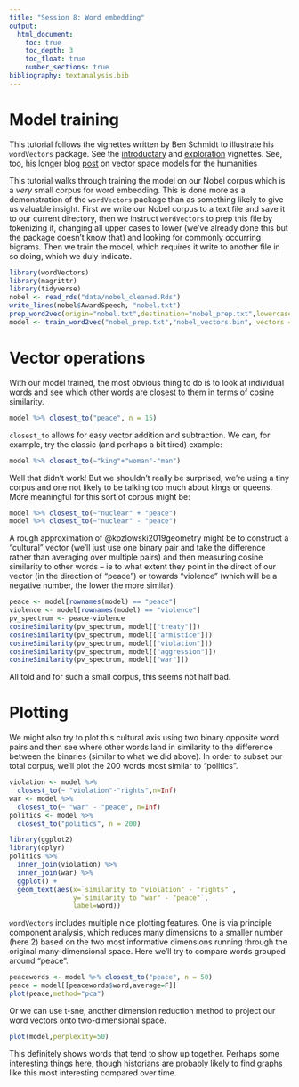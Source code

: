---
title: "Session 8: Word embedding"
output: 
  html_document:
    toc: true
    toc_depth: 3
    toc_float: true
    number_sections: true
bibliography: textanalysis.bib
---

# Model training

This tutorial follows the vignettes written by Ben Schmidt to illustrate his ``wordVectors`` package. See the [introductary](https://github.com/bmschmidt/wordVectors/blob/master/vignettes/introduction.Rmd) and [exploration](https://github.com/bmschmidt/wordVectors/blob/master/vignettes/exploration.Rmd) vignettes. See, too, his longer blog [post](http://bookworm.benschmidt.org/posts/2015-10-25-Word-Embeddings.html) on vector space models for the humanities 

This tutorial walks through training the model on our Nobel corpus which is a _very_ small corpus for word embedding. This is done more as a demonstration of the ``wordVectors`` package than as something likely to give us valuable insight. First we write our Nobel corpus to a text file and save it to our current directory, then we instruct ``wordVectors`` to prep this file by tokenizing it, changing all upper cases to lower (we've already done this but the package doesn't know that) and looking for commonly occurring bigrams. Then we train the model, which requires it write to another file in so doing, which we duly indicate.

```{r, message = FALSE, warning = FALSE, error=FALSE, results = 'hide'}
library(wordVectors)
library(magrittr)
library(tidyverse)
nobel <- read_rds("data/nobel_cleaned.Rds")
write_lines(nobel$AwardSpeech, "nobel.txt")
prep_word2vec(origin="nobel.txt",destination="nobel_prep.txt",lowercase=T,bundle_ngrams=2)
model <- train_word2vec("nobel_prep.txt","nobel_vectors.bin", vectors = 200, threads = 4 , window = 10, iter = 5, negative_samples = 10, force = TRUE)
```

# Vector operations

With our model trained, the most obvious thing to do is to look at individual words and see which other words are closest to them in terms of cosine similarity.

```{r}
model %>% closest_to("peace", n = 15)
```

``closest_to`` allows for easy vector addition and subtraction. We can, for example, try the classic (and perhaps a bit tired) example:

```{r}
model %>% closest_to(~"king"+"woman"-"man")
```

Well that didn't work! But we shouldn't really be surprised, we're using a tiny corpus and one not likely to be talking too much about kings or queens. More meaningful for this sort of corpus might be:

```{r}

model %>% closest_to(~"nuclear" + "peace")
model %>% closest_to(~"nuclear" - "peace")
```

A rough approximation of @kozlowski2019geometry might be to construct a "cultural" vector (we'll just use one binary pair and take the difference rather than averaging over multiple pairs) and then measuring cosine similarity to other words -- ie to what extent they point in the direct of our vector (in the direction of "peace") or towards "violence" (which will be a negative number, the lower the more similar). 

```{r}
peace <- model[rownames(model) == "peace"]
violence <- model[rownames(model) == "violence"]
pv_spectrum <- peace-violence
cosineSimilarity(pv_spectrum, model[["treaty"]])
cosineSimilarity(pv_spectrum, model[["armistice"]])
cosineSimilarity(pv_spectrum, model[["violation"]])
cosineSimilarity(pv_spectrum, model[["aggression"]])
cosineSimilarity(pv_spectrum, model[["war"]])
```

All told and for such a small corpus, this seems not half bad.

# Plotting

We might also try to plot this cultural axis using two binary opposite word pairs and then see where other words land in similarity to the difference between the binaries (similar to what we did above). In order to subset our total corpus, we'll plot the 200 words most similar to "politics".

```{r, message=FALSE, warning=FALSE}
violation <- model %>% 
  closest_to(~ "violation"-"rights",n=Inf) 
war <- model %>% 
  closest_to(~ "war" - "peace", n=Inf)
politics <- model %>%
  closest_to("politics", n = 200)

library(ggplot2)
library(dplyr)
politics %>%
  inner_join(violation) %>%
  inner_join(war) %>%
  ggplot() + 
  geom_text(aes(x=`similarity to "violation" - "rights"`,
                y=`similarity to "war" - "peace"`,
                label=word))
```

``wordVectors`` includes multiple nice plotting features. One is via principle component analysis, which reduces many dimensions to a smaller number (here 2) based on the two most informative dimensions running through the original many-dimensional space. Here we'll try to compare words grouped around "peace". 

```{r}
peacewords <- model %>% closest_to("peace", n = 50)
peace = model[[peacewords$word,average=F]]
plot(peace,method="pca")
```

Or we can use t-sne, another dimension reduction method to project our word vectors onto two-dimensional space. 

```{r, message=FALSE, warning=FALSE}
plot(model,perplexity=50)
```

This definitely shows words that tend to show up together. Perhaps some interesting things here, though historians are probably likely to find graphs like this most interesting compared over time.
